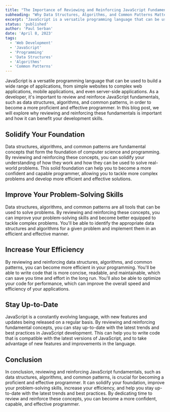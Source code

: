```yaml
---
title: "The Importance of Reviewing and Reinforcing JavaScript Fundamentals"
subheading: "Why Data Structures, Algorithms, and Common Patterns Matter for Effective Programming"
excerpt: "JavaScript is a versatile programming language that can be used to build a wide range of applications, from simple websites to complex web applications, mobile applications, and even server-side applications. As a developer, it's important to review and reinforce JavaScript fundamentals, such as data structures, algorithms, and common patterns, in order to become a more proficient and effective programmer. In this blog post, we will explore why reviewing and reinforcing these fundamentals is important and how it can benefit your development skills."
status: 'published'
author: 'Paul Serban'
date: 'April 8, 2023'
tags:
  - 'Web Development'
  - 'JavaScript'
  - 'Programming'
  - 'Data Structures'
  - 'Algorithms'
  - 'Common Patterns'
---
```


JavaScript is a versatile programming language that can be used to build a wide range of applications, from simple websites to complex web applications, mobile applications, and even server-side applications. As a developer, it's important to review and reinforce JavaScript fundamentals, such as data structures, algorithms, and common patterns, in order to become a more proficient and effective programmer. In this blog post, we will explore why reviewing and reinforcing these fundamentals is important and how it can benefit your development skills.

## Solidify Your Foundation

Data structures, algorithms, and common patterns are fundamental concepts that form the foundation of computer science and programming. By reviewing and reinforcing these concepts, you can solidify your understanding of how they work and how they can be used to solve real-world problems. This solid foundation can help you to become a more confident and capable programmer, allowing you to tackle more complex problems and develop more efficient and effective solutions.

## Improve Your Problem-Solving Skills

Data structures, algorithms, and common patterns are all tools that can be used to solve problems. By reviewing and reinforcing these concepts, you can improve your problem-solving skills and become better equipped to tackle complex problems. You'll be able to identify the appropriate data structures and algorithms for a given problem and implement them in an efficient and effective manner.

## Increase Your Efficiency

By reviewing and reinforcing data structures, algorithms, and common patterns, you can become more efficient in your programming. You'll be able to write code that is more concise, readable, and maintainable, which can save you time and effort in the long run. You'll also be able to optimize your code for performance, which can improve the overall speed and efficiency of your applications.

## Stay Up-to-Date

JavaScript is a constantly evolving language, with new features and updates being released on a regular basis. By reviewing and reinforcing fundamental concepts, you can stay up-to-date with the latest trends and best practices in JavaScript development. This can help you to write code that is compatible with the latest versions of JavaScript, and to take advantage of new features and improvements in the language.

## Conclusion

In conclusion, reviewing and reinforcing JavaScript fundamentals, such as data structures, algorithms, and common patterns, is crucial for becoming a proficient and effective programmer. It can solidify your foundation, improve your problem-solving skills, increase your efficiency, and help you stay up-to-date with the latest trends and best practices. By dedicating time to review and reinforce these concepts, you can become a more confident, capable, and effective programmer.
